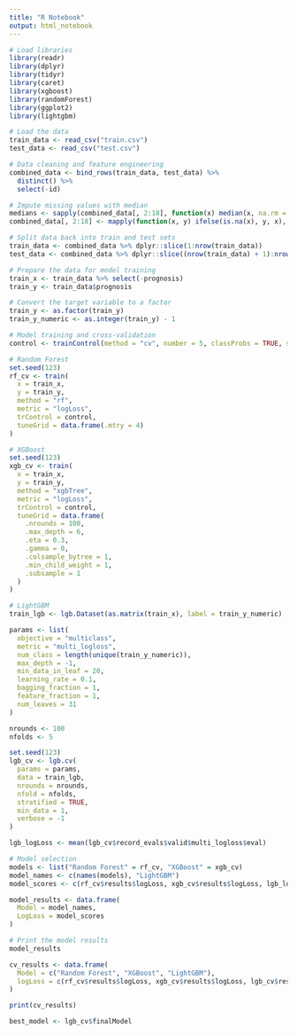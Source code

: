---
title: "R Notebook"
output: html_notebook
---


```{r}
# Load libraries
library(readr)
library(dplyr)
library(tidyr)
library(caret)
library(xgboost)
library(randomForest)
library(ggplot2)
library(lightgbm)

# Load the data
train_data <- read_csv("train.csv")
test_data <- read_csv("test.csv")

# Data cleaning and feature engineering
combined_data <- bind_rows(train_data, test_data) %>% 
  distinct() %>% 
  select(-id)

# Impute missing values with median
medians <- sapply(combined_data[, 2:18], function(x) median(x, na.rm = TRUE))
combined_data[, 2:18] <- mapply(function(x, y) ifelse(is.na(x), y, x), combined_data[, 2:18], medians)

# Split data back into train and test sets
train_data <- combined_data %>% dplyr::slice(1:nrow(train_data))
test_data <- combined_data %>% dplyr::slice((nrow(train_data) + 1):nrow(combined_data))

# Prepare the data for model training
train_x <- train_data %>% select(-prognosis)
train_y <- train_data$prognosis

# Convert the target variable to a factor
train_y <- as.factor(train_y)
train_y_numeric <- as.integer(train_y) - 1

# Model training and cross-validation
control <- trainControl(method = "cv", number = 5, classProbs = TRUE, summaryFunction = multiClassSummary)

# Random Forest
set.seed(123)
rf_cv <- train(
  x = train_x,
  y = train_y,
  method = "rf",
  metric = "logLoss",
  trControl = control,
  tuneGrid = data.frame(.mtry = 4)
)

# XGBoost
set.seed(123)
xgb_cv <- train(
  x = train_x,
  y = train_y,
  method = "xgbTree",
  metric = "logLoss",
  trControl = control,
  tuneGrid = data.frame(
    .nrounds = 100,
    .max_depth = 6,
    .eta = 0.3,
    .gamma = 0,
    .colsample_bytree = 1,
    .min_child_weight = 1,
    .subsample = 1
  )
)

# LightGBM
train_lgb <- lgb.Dataset(as.matrix(train_x), label = train_y_numeric)

params <- list(
  objective = "multiclass",
  metric = "multi_logloss",
  num_class = length(unique(train_y_numeric)),
  max_depth = -1,
  min_data_in_leaf = 20,
  learning_rate = 0.1,
  bagging_fraction = 1,
  feature_fraction = 1,
  num_leaves = 31
)

nrounds <- 100
nfolds <- 5

set.seed(123)
lgb_cv <- lgb.cv(
  params = params,
  data = train_lgb,
  nrounds = nrounds,
  nfold = nfolds,
  stratified = TRUE,
  min_data = 1,
  verbose = -1
)

lgb_logLoss <- mean(lgb_cv$record_evals$valid$multi_logloss$eval)

# Model selection
models <- list("Random Forest" = rf_cv, "XGBoost" = xgb_cv)
model_names <- c(names(models), "LightGBM")
model_scores <- c(rf_cv$results$logLoss, xgb_cv$results$logLoss, lgb_logLoss)

model_results <- data.frame(
  Model = model_names,
  LogLoss = model_scores
)

# Print the model results
model_results


```

```{r}
cv_results <- data.frame(
  Model = c("Random Forest", "XGBoost", "LightGBM"),
  logLoss = c(rf_cv$results$logLoss, xgb_cv$results$logLoss, lgb_cv$results$logLoss)
)

print(cv_results)

```

```{r}
best_model <- lgb_cv$finalModel

```

